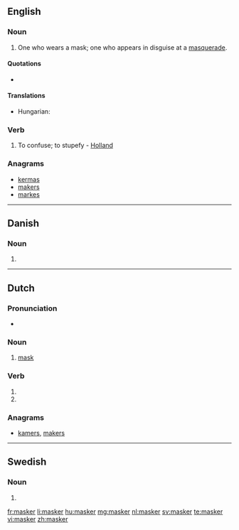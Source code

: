 ==English==

===Noun===
{{en-noun}}

# One who wears a mask; one who appears in disguise at a [[masquerade]].

====Quotations====
* {{seeCites}}

====Translations====
{{trans-top|one who wears a mask}}
* Hungarian: {{t-|hu|álarcos}}
{{trans-mid}}
{{trans-bottom}}

===Verb===
{{en-verb}}

# {{transitive|obsolete}} To confuse; to stupefy - [[Holland]]

===Anagrams===
* [[kermas#English|kermas]]
* [[makers#English|makers]]
* [[markes#English|markes]]

----

==Danish==

===Noun===
{{infl|da|noun form|g=c}}

# {{form of|plural indefinite|maske|lang=da}}

----

==Dutch==

===Pronunciation===
* {{audio|Nl-masker.ogg|Audio}}

===Noun===
{{nl-noun|maskers|maskertje}}

# [[mask]]

===Verb===
{{infl|nl}}

# {{nl-verb-form|p=1|n=sg|t=pres|m=ind|maskeren}}
# {{nl-verb-form|m=imp|maskeren}}

===Anagrams===
* [[kamers#Dutch|kamers]], [[makers#Dutch|makers]]

----

==Swedish==

===Noun===
{{infl|sv|noun form}}

# {{sv-noun-form-indef-pl|mask}}

[[fr:masker]]
[[li:masker]]
[[hu:masker]]
[[mg:masker]]
[[nl:masker]]
[[sv:masker]]
[[te:masker]]
[[vi:masker]]
[[zh:masker]]